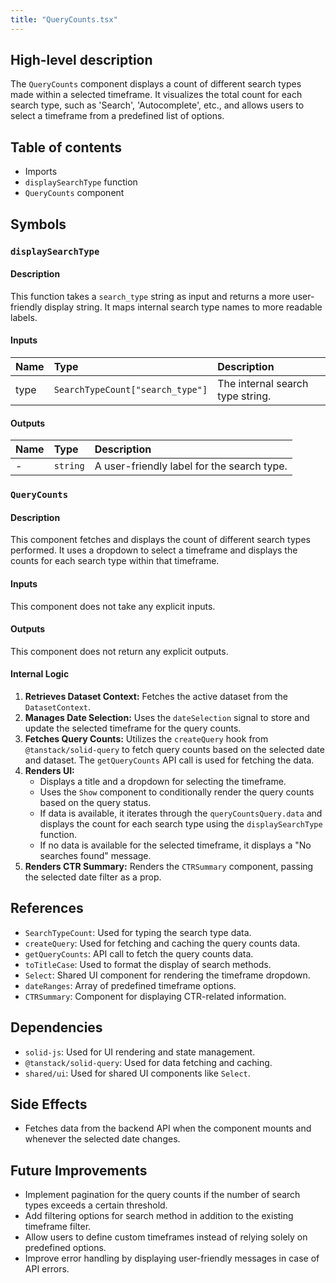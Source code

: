 ```yaml
---
title: "QueryCounts.tsx"
---
```


## High-level description
The `QueryCounts` component displays a count of different search types made within a selected timeframe. It visualizes the total count for each search type, such as 'Search', 'Autocomplete', etc., and allows users to select a timeframe from a predefined list of options.

## Table of contents
- Imports
- `displaySearchType` function
- `QueryCounts` component

## Symbols

### `displaySearchType`
#### Description
This function takes a `search_type` string as input and returns a more user-friendly display string. It maps internal search type names to more readable labels.

#### Inputs
| Name | Type | Description |
|:-----|:-----|:------------|
| type | `SearchTypeCount["search_type"]` | The internal search type string. |

#### Outputs
| Name | Type | Description |
|:-----|:-----|:------------|
| - | `string` | A user-friendly label for the search type. |

### `QueryCounts`
#### Description
This component fetches and displays the count of different search types performed. It uses a dropdown to select a timeframe and displays the counts for each search type within that timeframe.

#### Inputs
This component does not take any explicit inputs.

#### Outputs
This component does not return any explicit outputs.

#### Internal Logic
1. **Retrieves Dataset Context:** Fetches the active dataset from the `DatasetContext`.
2. **Manages Date Selection:** Uses the `dateSelection` signal to store and update the selected timeframe for the query counts.
3. **Fetches Query Counts:** Utilizes the `createQuery` hook from `@tanstack/solid-query` to fetch query counts based on the selected date and dataset. The `getQueryCounts` API call is used for fetching the data.
4. **Renders UI:**
   - Displays a title and a dropdown for selecting the timeframe.
   - Uses the `Show` component to conditionally render the query counts based on the query status.
   - If data is available, it iterates through the `queryCountsQuery.data` and displays the count for each search type using the `displaySearchType` function.
   - If no data is available for the selected timeframe, it displays a "No searches found" message.
5. **Renders CTR Summary:** Renders the `CTRSummary` component, passing the selected date filter as a prop.

## References
- `SearchTypeCount`: Used for typing the search type data.
- `createQuery`: Used for fetching and caching the query counts data.
- `getQueryCounts`: API call to fetch the query counts data.
- `toTitleCase`: Used to format the display of search methods.
- `Select`: Shared UI component for rendering the timeframe dropdown.
- `dateRanges`: Array of predefined timeframe options.
- `CTRSummary`: Component for displaying CTR-related information.

## Dependencies
- `solid-js`: Used for UI rendering and state management.
- `@tanstack/solid-query`: Used for data fetching and caching.
- `shared/ui`: Used for shared UI components like `Select`.

## Side Effects
- Fetches data from the backend API when the component mounts and whenever the selected date changes.

## Future Improvements
- Implement pagination for the query counts if the number of search types exceeds a certain threshold.
- Add filtering options for search method in addition to the existing timeframe filter.
- Allow users to define custom timeframes instead of relying solely on predefined options.
- Improve error handling by displaying user-friendly messages in case of API errors.
